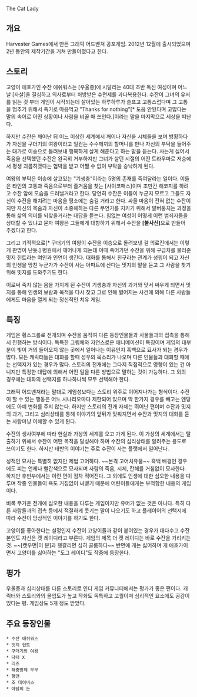 The Cat Lady

== 개요 ==
Harvester Games에서 만든 그래픽 어드벤쳐 공포게임. 2012년 12월에 출시되었으며 2년 동안의 제작기간을 거쳐 만들어졌다고 한다.

== 스토리 ==
고양이 애호가인 수잔 애쉬워스는 [우울증]에 시달리는 40대 초반 독신 여성이며 어느 날 [자살]을 결심하고 의사로부터 처방받은 수면제를 과다복용한다. 수잔이 그녀의 유서를 읽는 것 부터 게임이 시작되는데 살아있는 하루하루가 슬프고 고통스럽다며 그 고통을 멈추기 위해서 죽기로 마음먹고 "Thanks for nothing"[* 도움 안된다며 고맙다는 말의 속어로 어떤 상황이나 사람을 비꼴 때 쓰인다.]이라는 말을 마지막으로 세상을 떠난다.

하지만 수잔은 깨어난 뒤 어느 이상한 세계에서 깨어나 자신을 시체들을 보며 방황하다가 자신을 구더기의 여왕이라고 일컫는 수수께끼의 할머니를 만나 자신의 부탁을 들어주는 대가로 이승으로 돌려보내 행복하게 살게 해준다고 하는 말을 듣는다. 사는게 싫어서 죽음을 선택했던 수잔은 완곡히 거부하지만 그녀가 살던 시절의 어떤 트라우마로 저승에서 평생 괴롭히겠다는 협박을 받고 어쩔 수 없이 부탁을 승낙하게 된다.

여왕의 부탁은 이승에 살고있는 "기생충"이라는 5명의 존재를 죽여달라는 일이다. 이들은 타인의 고통과 죽음으로부터 즐거움을 찾는 [사이코패스]이며 조만간 해코지를 하려고 수잔 앞에 모습을 드러낼거라고 한다. 당연히 수잔은 이들이 누군지 모르고 그들도 자신이 수잔을 해치려는 마음을 평소에는 숨길 거라고 한다. 싸울 마음이 전혀 없는 수잔이지만 자신의 목숨과 자신이 소중해하는 다른 무언가를 지키기 위해서 발버둥치는 과정을 통해 삶의 의미를 되찾을거라는 대답을 듣는다. 힘없는 여성이 어떻게 이런 범죄자들을 상대할 수 있냐고 묻자 여왕은 그들에게 대항하기 위해서 수잔을 '''[불사신]'''으로 만들어 주겠다고 한다. 

그리고 기적적으로[* 구더기의 여왕이 수잔을 이승으로 돌려보낸 걸 의료진에서는 이렇게 판명이 난듯.] 병원에서 깨어나게 되는데 이때 죽어가던 수잔을 위해 구급차를 불러준 밋지 헌트라는 여인과 인연이 생긴다. 대화를 통해서 친구라는 관계가 성립이 되고 자신의 인생을 망친 누군가가 수잔이 사는 아파트에 산다는 밋지의 말을 듣고 그 사람을 찾기 위해 밋지를 도와주기도 한다.

이로써 죽지 않는 몸을 가지게 된 수잔이 기생충과 자신의 과거와 맞서 싸우게 되면서 밋지를 통해 인생의 보람과 목적을 다시 찾고 그로 인해 벌어지는 사건에 의해 다른 사람들에게도 마음을 열게 되는 정신적인 치유 게임.

== 특징 ==
게임은 횡스크롤로 전개되며 수잔을 움직여 다른 등장인물들과 사물들과의 접촉을 통해서 진행하는 방식이다. 독특한 그림체와 자연스로운 애니메이션이 특징이며 게임의 대부분이 빛이 거의 들어오지 않는 곳에서 일어나는 이유인지 흑백으로 묘사가 되는 경우가 많다. 모든 캐릭터들은 대화를 할때 성우의 목소리가 나오며 다른 인물들과 대화할 때에는 선택지가 있는 경우가 많다. 스토리의 전개에는 그다지 직접적으로 영향이 있는 건 아니지만 특정한 대답에 의해서 어떤 일을 다른 방법으로 말하는 것이 가능하다. 그 외의 경우에는 대화의 선택지를 하나하나씩 모두 선택해야 한다.

그래픽 어드벤쳐라는 말대로 게임성보다는 스토리 위주로 이어져나가는 형식이다. 수잔이 할 수 있는 행동은 어느 시나리오마다 제한되어 있으며 딱 한가지 경우를 빼고는 엔딩에도 아예 변화를 주지 않는다. 하지만 스토리의 전개 자체는 뛰어난 편이며 수잔과 밋지의 과거, 그리고 심리상태를 통해 이야기의 앞뒤가 맞춰지면서 수잔과 밋지의 대화를 듣는 사람마냥 이해할 수 있게 된다.

수잔의 생사여부에 따라 현실과 가상의 세계를 오고 가게 된다. 이 가상의 세계에서는 탈출하기 위해서 수잔이 어떤 목적을 달성해야 하며 수잔의 심리상태를 알려주는 용도로 쓰이기도 한다. 하지만 태반의 이야기는 주로 수잔이 사는 플랫에서 일어난다.

성적인 묘사는 특별히 없지만 제법 고어하다. ~~본격 고어치유물~~ 흑백 배경인 경우에도 피는 언제나 빨간색으로 묘사되며 사람의 죽음, 시체, 잔해를 거침없이 묘사한다. 하지만 후반부에서는 이런 면이 점차 적어진다. 그 외에도 인생에 대한 심오한 내용을 다루며 작중 인물들이 욕도 거침없이 싸뱉기 때문에 어린이들에게는 부적합한 내용의 게임이다.

비록 무거운 전개에 심오한 내용을 다루는 게임이지만 유머가 없는 것은 아니다. 특히 다른 사람들과의 접촉 등에서 적절하게 웃기는 말이 나오기도 하고 플레이어의 선택지에 따라 수잔이 망상적인 이야기를 하기도 한다.

고양이를 좋아한다는 설정인지 수잔이 고양이들과 같이 붙어있는 경우가 대다수고 수잔 본인도 자신은 캣 레이디라고 부른다. 게임의 제목 더 캣 레이디는 바로 수잔을 가리키는 것. ~~[캣우먼|이 분]과 헷갈리면 심히 골룸하다~~ 반면에 개는 싫어하며 개 애호가이면서 고양이를 싫어하는 "도그 레이디"도 작중에 등장한다.

== 평가 ==
우울증과 심리상태를 다룬 스토리로 인디 게임 커뮤니티에서는 평가가 좋은 편이다. 캐릭터와 스토리와의 몰입도가 높고 작화도 독특하고 고퀄이며 심리적인 요소에도 공감이 있다는 평. 게임상도 5개 정도 받았다.

== 주요 등장인물 == 
 * 수잔 애쉬워스
 * 밋지 헌트
 * 구더기의 여왕
 * 닥터 X
 * 리즈
 * 해충방제 부부
 * 행맨
 * 조 데이비스
 * 아담의 눈
